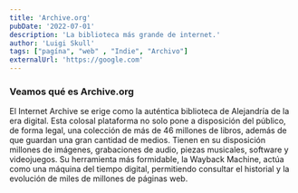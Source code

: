 ```yaml
---
title: 'Archive.org'
pubDate: '2022-07-01'
description: 'La biblioteca más grande de internet.'
author: 'Luigi Skull'
tags: ["pagína", "web" , "Indie", "Archivo"]
externalUrl: 'https://google.com' 
---
```



### Veamos qué es Archive.org


El Internet Archive se erige como la auténtica biblioteca de Alejandría de la era digital. Esta colosal plataforma no solo pone a disposición del público, de forma legal, una colección de más de 46 millones de libros, además de que guardan una gran cantidad de medios. Tienen en su disposición millones de imágenes, grabaciones de audio, piezas musicales, software y videojuegos. Su herramienta más formidable, la Wayback Machine, actúa como una máquina del tiempo digital, permitiendo consultar el historial y la evolución de miles de millones de páginas web.
